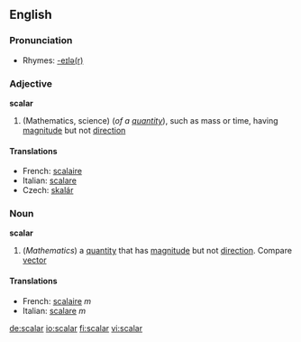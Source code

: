 ==English==

===Pronunciation===
*Rhymes: [[Rhymes:English:-eɪlə(r)|-eɪlə(r)]]

===Adjective===
'''scalar'''

#(Mathematics, science) (''of a [[quantity]]''), such as mass or time, having [[magnitude]] but not [[direction]]

====Translations====

*French: [[scalaire]]
*Italian: [[scalare]]
*Czech: [[skalár]]

===Noun===
'''scalar'''

#(''Mathematics'') a [[quantity]] that has [[magnitude]] but not [[direction]].  Compare [[vector]]

====Translations====

*French: [[scalaire]] ''m''
*Italian: [[scalare]] ''m''

[[de:scalar]]
[[io:scalar]]
[[fi:scalar]]
[[vi:scalar]]
